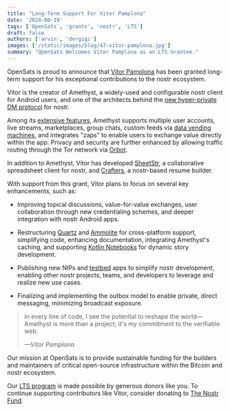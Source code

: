 ```yaml
---
title: "Long-Term Support For Vitor Pamplona"
date: '2024-08-19'
tags: ['OpenSats', 'grants', 'nostr', 'LTS']
draft: false
authors: ['arvin', 'dergigi']
images: ['/static/images/blog/47-vitor-pamplona.jpg']
summary: "OpenSats Welcomes Vitor Pamplona as an LTS Grantee."
---
```


OpenSats is proud to announce that [Vitor
Pamplona](https://github.com/vitorpamplona) has been granted long-term support
for his exceptional contributions to the nostr ecosystem.

Vitor is the creator of Amethyst, a widely-used and configurable nostr client
for Android users, and one of the architects behind the [new hyper-private DM
protocol](https://github.com/nostr-protocol/nips/blob/master/17.md) for nostr.

Among its [extensive features](https://github.com/vitorpamplona/amethyst),
Amethyst supports multiple user accounts, live streams, marketplaces, group
chats, custom feeds via [data vending
machines](https://www.data-vending-machines.org/), and integrates "zaps" to
enable users to exchange value directly within the app. Privacy and security are
further enhanced by allowing traffic routing through the Tor network via
[Orbot](https://orbot.app/en/).

In addition to Amethyst, Vitor has developed
[SheetStr](https://sheetstr.amethyst.social/), a collaborative spreadsheet
client for nostr, and [Crafters](https://github.com/vitorpamplona/crafters), a
nostr-based resume builder.

With support from this grant, Vitor plans to focus on several key enhancements,
such as:

- Improving topical discussions, value-for-value exchanges, user collaboration
  through new credentialing schemes, and deeper integration with nostr Android
  apps.

- Restructuring
  [Quartz](https://github.com/vitorpamplona/amethyst/tree/main/quartz) and
  [Ammolite](https://github.com/vitorpamplona/amethyst/tree/main/ammolite) for
  cross-platform support, simplifying code, enhancing documentation, integrating
  Amethyst's caching, and supporting [Kotlin
  Notebooks](https://kotlinlang.org/docs/kotlin-notebook-overview.html) for
  dynamic story development.

- Publishing new NIPs and [testbed](https://en.wikipedia.org/wiki/Testbed) apps
  to simplify nostr development, enabling other nostr projects, teams, and
  developers to leverage and realize new use cases.

- Finalizing and implementing the outbox model to enable private, direct
  messaging, minimizing broadcast exposure.

> In every line of code, I see the potential to reshape the world—Amethyst is
> more than a project; it's my commitment to the verifiable web.
>
> <cite>—Vitor Pamplona</cite>

Our mission at OpenSats is to provide sustainable funding for the builders and
maintainers of critical open-source infrastructure within the Bitcoin and nostr
ecosystem.

Our [LTS
program](/blog/nostr-lts-long-term-support-for-nostr-developers)
is made possible by generous donors like you. To continue supporting
contributors like Vitor, consider donating to [The Nostr
Fund](/funds/nostr).

<center>
    <DonateToNostrFundButton/>
</center>
